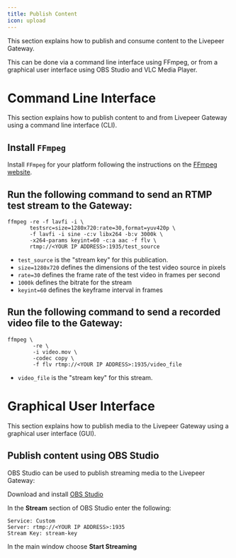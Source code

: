 ```yaml
---
title: Publish Content
icon: upload
---
```


This section explains how to publish and consume content to the Livepeer Gateway.

This can be done via a command line interface using FFmpeg, or from a graphical user interface using OBS Studio and VLC Media Player.

# Command Line Interface
This section explains how to publish content to and from Livepeer Gateway using a command line interface (CLI).

## Install `FFmpeg`

Install `FFmpeg` for your platform following the instructions on the [FFmpeg website](https://ffmpeg.org/download.html).

## Run the following command to send an RTMP test stream to the Gateway:
```
ffmpeg -re -f lavfi -i \
       testsrc=size=1280x720:rate=30,format=yuv420p \
       -f lavfi -i sine -c:v libx264 -b:v 3000k \
       -x264-params keyint=60 -c:a aac -f flv \
       rtmp://<YOUR IP ADDRESS>:1935/test_source
```
  - `test_source` is the "stream key" for this publication.
  - `size=1280x720` defines the dimensions of the test video source in pixels
  - `rate=30` defines the frame rate of the test video in frames per second
  - `1000k` defines the bitrate for the stream
  - `keyint=60` defines the keyframe interval in frames

## Run the following command to send a recorded video file to the Gateway:
```
ffmpeg \
        -re \
        -i video.mov \
        -codec copy \
        -f flv rtmp://<YOUR IP ADDRESS>:1935/video_file
```
  - `video_file` is the "stream key" for this stream.

# Graphical User Interface
This section explains how to publish media to the Livepeer Gateway using a graphical user interface (GUI).

## Publish content using OBS Studio
OBS Studio can be used to publish streaming media to the Livepeer Gateway:

Download and install [OBS Studio](https://obsproject.com/)

In the **Stream** section of OBS Studio enter the following:
```
Service: Custom
Server: rtmp://<YOUR IP ADDRESS>:1935
Stream Key: stream-key
```
In the main window choose **Start Streaming**